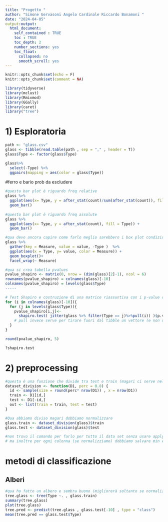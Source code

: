 ```yaml
---
title: "Progetto "
author: "Simone Gervasoni Angelo Cardinale Riccardo Bonamoni "
date: "2024-04-05"
output:output: 
  html_document:
    self_contained : TRUE
    toc : TRUE
    toc_depth: 2 
    number_sections: yes
    toc_float: 
      collapsed: no
      smooth_scroll: yes
---
```



```r
knitr::opts_chunk$set(echo = F)
knitr::opts_chunk$set(comment = NA)

```

```r
library(tidyverse)
library(mclust)
library(Rmixmod)
library(GGally)
library(caret)
library("tree")
```
# 1) Esploratoria



```r
path <- "glass.csv"
glass <- tibble(read.table(path , sep = "," , header = T))
glass$Type <- factor(glass$Type)
```





```r
glass%>%
  select(-Type) %>%
  ggpairs(mapping = aes(color = glass$Type))  
```
#ferro e bario prob da escludere 


```r
#questo bar plot è riguardo freq relative
glass %>%
  ggplot(aes(x= Type, y = after_stat(count)/sum(after_stat(count)), fill = Type)) + 
  geom_bar() 
 
#questo bar plot è riguardo freq assolute
glass %>%
  ggplot(aes(x= Type, y = after_stat(count), fill = Type)) + 
  geom_bar()
```

```r
#qua devo ancora capire come farlo meglio sarebbero i box plot condizionati e ad ogni misurazione ad ogni tipo il problema è la scala di gradezza è diversa per ogni casella
glass %>%
  gather(key = Measure, value = value, -Type )  %>%
  ggplot(aes(x = Type, y= value, color = Measure)) +
  geom_boxplot()+
  facet_wrap(~ Measure)

```





```r
#qua si crea tabella pvalues
pvalue_shapiro <- matrix(0, nrow = (dim(glass)[2]-1), ncol = 6)
rownames(pvalue_shapiro) = colnames(glass)[-10]
colnames(pvalue_shapiro) = levels(glass$Type)
-----

# Test Shapiro e costruzione di una matrice riassuntiva con i p-value condizionati alla classe
for (i in colnames(glass)[-10]){
  for (j in levels(glass$Type)){
    pvalue_shapiro[i,j]<-
      shapiro.test( jitter(glass %>% filter(Type == j)%>%pull(i)) )$p.value #qua si assegnano tutti i valori, bisonga stare attenti perchè alcuni di questi non sono validi perchè ho messo jitter non lo fa andare in errore quando tutti i valori sono uguali ma introduce noise gaussiano che rende normali quando non sono ugugali
    # pull invece serve per tirare fuori dal tibble un vettore (e non un tibble)
  }
}

round(pvalue_shapiro, 5)

?shapiro.test
```


# 2) preprocessing

```r
#questa è una funzione che divide tra test e train (magari ci serve nel CV)
dataset_division <- function(D1, perc = 0.8) {
  id <- sample(size = round(perc* nrow(D1)) , x = nrow(D1))
  train <- D1[id,]
  test <- D1[-id,]
  out <- list(train = train, test = test)
}

#Qua abbiamo diviso magari dobbiamo normalizzare 
glass.train <- dataset_division(glass)$train
glass.test <- dataset_division(glass)$test 

#non trovo il comando per farlo per tutto il data set senza usare apply (dovremmo fare un apply)
# ma inoltre per ogni colonna (se normalizziamo) dobbiamo salvare min e max (e dopo veranno applicati sul test)

```




# metodi di classificazione




## Alberi
```r
#qua ho fatto un albero e sembra buono (migliorerà soltanto se normalizziamo)
tree.glass <- tree(Type ~. , glass.train)
summary(tree.glass)
plot(tree.glass)
tree.pred <- predict(tree.glass , glass.test[-10] , type = "class")
mean(tree.pred == glass.test$Type) 
```


